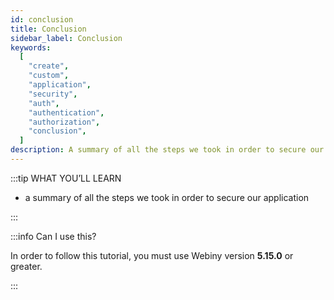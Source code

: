 ```yaml
---
id: conclusion
title: Conclusion
sidebar_label: Conclusion
keywords:
  [
    "create",
    "custom",
    "application",
    "security",
    "auth",
    "authentication",
    "authorization",
    "conclusion",
  ]
description: A summary of all the steps we took in order to secure our application.
---
```



:::tip WHAT YOU’LL LEARN

- a summary of all the steps we took in order to secure our application

:::

:::info Can I use this?

In order to follow this tutorial, you must use Webiny version **5.15.0** or greater.

:::
